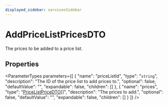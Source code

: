 ```yaml
---
displayed_sidebar: servicesSidebar
---
```



# AddPriceListPricesDTO

The prices to be added to a price list.

## Properties

<ParameterTypes parameters={[
  {
    "name": "priceListId",
    "type": "`string`",
    "description": "The ID of the price list to add prices to.",
    "optional": false,
    "defaultValue": "",
    "expandable": false,
    "children": []
  },
  {
    "name": "prices",
    "type": "[PriceListPriceDTO](services.PriceListPriceDTO.mdx)[]",
    "description": "The prices to add.",
    "optional": false,
    "defaultValue": "",
    "expandable": false,
    "children": []
  }
]} />
